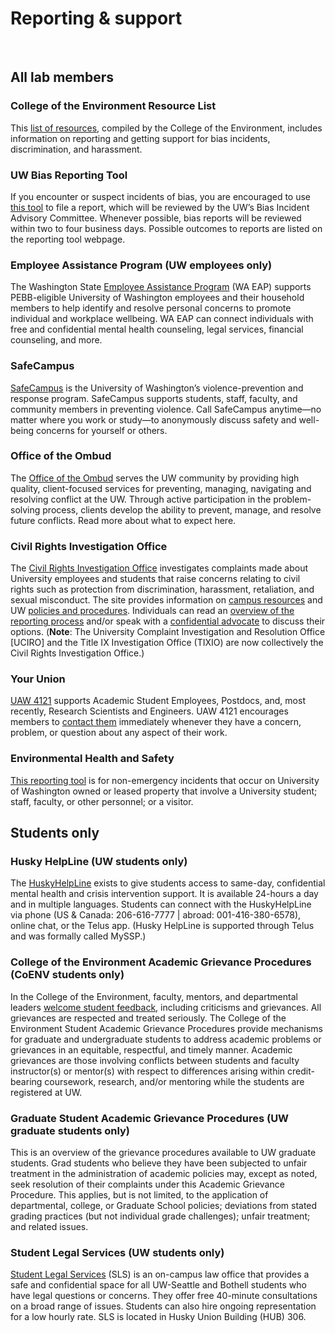 # Reporting & support

<br>

## All lab members

### College of the Environment Resource List

This [list of resources](http://environment.uw.edu/about/diversity-equity-inclusion/non-discrimination-and-sexual-harassment-resources), compiled by the College of the Environment, includes information on reporting and getting support for bias incidents, discrimination, and harassment.

### UW Bias Reporting Tool

If you encounter or suspect incidents of bias, you are encouraged to use [this tool](http://washington.edu/bias) to file a report, which will be reviewed by the UW’s Bias Incident Advisory Committee. Whenever possible, bias reports will be reviewed within two to four business days. Possible outcomes to reports are listed on the reporting tool webpage.
 
### Employee Assistance Program (UW employees only)

The Washington State [Employee Assistance Program](https://hr.uw.edu/worklife/employee-assistance-program/) (WA EAP) supports PEBB-eligible University of Washington employees and their household members to help identify and resolve personal concerns to promote individual and workplace wellbeing. WA EAP can connect individuals with free and confidential mental health counseling, legal services, financial counseling, and more.

### SafeCampus

[SafeCampus](http://washington.edu/safecampus) is the University of Washington’s violence-prevention and response program. SafeCampus supports students, staff, faculty, and community members in preventing violence. Call SafeCampus anytime—no matter where you work or study—to anonymously discuss safety and well-being concerns for yourself or others.
 
### Office of the Ombud

The [Office of the Ombud](http://washington.edu/ombud) serves the UW community by providing high quality, client-focused services for preventing, managing, navigating and resolving conflict at the UW. Through active participation in the problem-solving process, clients develop the ability to prevent, manage, and resolve future conflicts. Read more about what to expect here.

### Civil Rights Investigation Office

The [Civil Rights Investigation Office](https://www.washington.edu/cr-investigations/) investigates complaints made about University employees and students that raise concerns relating to civil rights such as protection from discrimination, harassment, retaliation, and sexual misconduct. The site provides information on [campus resources](https://www.washington.edu/cr-investigations/resources/) and UW [policies and procedures](https://www.washington.edu/cr-investigations/policy-and-procedure/). Individuals can read an [overview of the reporting process](https://www.washington.edu/compliance/tixio/) and/or speak with a [confidential advocate](https://www.washington.edu/sexualassault/support/advocacy/) to discuss their options. (**Note**: The University Complaint Investigation and Resolution Office [UCIRO] and the Title IX Investigation Office (TIXIO) are now collectively the Civil Rights Investigation Office.)
 
### Your Union

[UAW 4121](https://www.uaw4121.org/) supports Academic Student Employees, Postdocs, and, most recently, Research Scientists and Engineers. UAW 4121 encourages members to [contact them](https://www.uaw4121.org/member-center-2/know-your-rights/what-do-i-do-if-i-have-a-problem/) immediately whenever they have a concern, problem, or question about any aspect of their work.
 
### Environmental Health and Safety

[This reporting tool](http://ehs.washington.edu/report-concern) is for non-emergency incidents that occur on University of Washington owned or leased property that involve a University student; staff, faculty, or other personnel; or a visitor.
 

## Students only

### Husky HelpLine (UW students only)

The [HuskyHelpLine](https://wellbeing.uw.edu/huskyhelpline/) exists to give students access to same-day, confidential mental health and crisis intervention support. It is available 24-hours a day and  in multiple languages. Students can connect with the HuskyHelpLine via phone (US & Canada: 206-616-7777 | abroad: 001-416-380-6578), online chat, or the Telus app. (Husky HelpLine is supported through Telus and was formally called MySSP.)

### College of the Environment Academic Grievance Procedures (CoENV students only)

In the College of the Environment, faculty, mentors, and departmental leaders [welcome student feedback](https://environment.uw.edu/intranet/academics/academic-policies/student-academic-grievance-procedures/), including criticisms and grievances. All grievances are respected and treated seriously. The College of the Environment Student Academic Grievance Procedures provide mechanisms for graduate and undergraduate students to address academic problems or grievances in an equitable, respectful, and timely manner. Academic grievances are those involving conflicts between students and faculty instructor(s) or mentor(s) with respect to differences arising within credit-bearing coursework, research, and/or mentoring
while the students are registered at UW.
 
### Graduate Student Academic Grievance Procedures (UW graduate students only)

This is an overview of the grievance procedures available to UW graduate students. Grad students who believe they have been subjected to unfair treatment in the administration of academic policies may, except as noted, seek resolution of their complaints under this Academic Grievance Procedure. This applies, but is not limited, to the application of departmental, college, or Graduate School policies; deviations from stated grading practices (but not individual grade challenges); unfair treatment; and related issues.

### Student Legal Services (UW students only)

[Student Legal Services](http://depts.washington.edu/slsuw/) (SLS) is an on-campus law office that provides a safe and confidential space for all UW-Seattle and Bothell students who have legal questions or concerns. They offer free 40-minute consultations on a broad range of issues. Students can also hire ongoing representation for a low hourly rate. SLS is located in Husky Union Building (HUB) 306.
